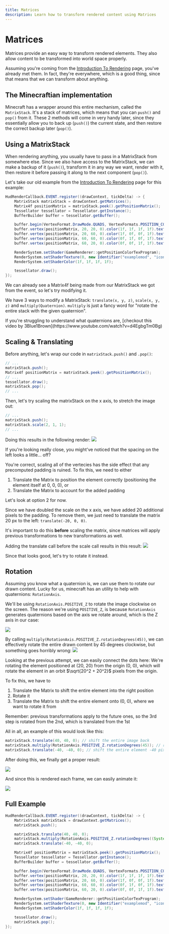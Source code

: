 ```yaml
---
title: Matrices
description: Learn how to transform rendered content using Matrices
---
```



# Matrices

Matrices provide an easy way to transform rendered elements. They also allow content to be transformed into world space properly.

Assuming you're coming from the [Introduction To Rendering](/rendering) page, you've already met them. In fact, they're everywhere, which is a good thing, since that means that we can transform about anything.

## The Minecraftian implementation
Minecraft has a wrapper around this entire mechanism, called the `MatrixStack`. It's a stack of matrices, which means that you can `push()` and `pop()` from it. These 2 methods will come in very handy later, since they essentially allow you to back up (`push()`) the current state, and then restore the correct backup later (`pop()`).

## Using a MatrixStack
When rendering anything, you usually have to pass in a MatrixStack from somewhere else. Since we also have access to the MatrixStack, we can make a backup of it (`push()`), transform it in any way we want, render with it, then restore it before passing it along to the next component (`pop()`).

Let's take our old example from the [Introduction To Rendering](/rendering) page for this example:

```java
HudRenderCallback.EVENT.register((drawContext, tickDelta) -> {
    MatrixStack matrixStack = drawContext.getMatrices();
    Matrix4f positionMatrix = matrixStack.peek().getPositionMatrix();
    Tessellator tessellator = Tessellator.getInstance();
    BufferBuilder buffer = tessellator.getBuffer();

    buffer.begin(VertexFormat.DrawMode.QUADS, VertexFormats.POSITION_COLOR_TEXTURE);
    buffer.vertex(positionMatrix, 20, 20, 0).color(1f, 1f, 1f, 1f).texture(0f, 0f).next();
    buffer.vertex(positionMatrix, 20, 60, 0).color(1f, 0f, 0f, 1f).texture(0f, 1f).next();
    buffer.vertex(positionMatrix, 60, 60, 0).color(0f, 1f, 0f, 1f).texture(1f, 1f).next();
    buffer.vertex(positionMatrix, 60, 20, 0).color(0f, 0f, 1f, 1f).texture(1f, 0f).next();

    RenderSystem.setShader(GameRenderer::getPositionColorTexProgram);
    RenderSystem.setShaderTexture(0, new Identifier("examplemod", "icon.png"));
    RenderSystem.setShaderColor(1f, 1f, 1f, 1f);

    tessellator.draw();
});
```

We can already see a Matrix4f being made from our MatrixStack we got from the event, so let's try modifying it.

We have 3 ways to modify a MatrixStack: `translate(x, y, z)`, `scale(x, y, z)` and `multiply(Quaternion)`. `multiply` is just a fancy word for "rotate the entire stack with the given quaternion".

<Callout type="info">
If you're struggling to understand what quaternions are, [checkout this video by 3Blue1Brown](https://www.youtube.com/watch?v=d4EgbgTm0Bg)
</Callout>

## Scaling & Translating

Before anything, let's wrap our code in `matrixStack.push()` and `.pop()`:

```java
// ...
matrixStack.push();
Matrix4f positionMatrix = matrixStack.peek().getPositionMatrix();
// ...
tessellator.draw();
matrixStack.pop();
// ...
```

Then, let's try scaling the matrixStack on the x axis, to stretch the image out:

```java
// ...
matrixStack.push();
matrixStack.scale(2, 1, 1);
// ...
```

Doing this results in the following render:
![](/rendering/matrices_0.png)

If you're looking really close, you might've noticed that the spacing on the left looks a little... off?

You're correct, scaling all of the vertecies has the side effect that any precomputed padding is ruined. To fix this, we need to either
1. Translate the Matrix to position the element correctly (positioning the element itself at 0, 0, 0), or
2. Translate the Matrix to account for the added padding

Let's look at option 2 for now.

Since we have doubled the scale on the x axis, we have added 20 additional pixels to the padding. To remove them, we just need to translate the matrix 20 px to the left: `translate(-20, 0, 0)`.

It's important to do this **before** scaling the matrix, since matrices will apply previous transformations to new transformations as well.

Adding the translate call before the scale call results in this result:
![](/rendering/matrices_1.png)

Since that looks good, let's try to rotate it instead.

## Rotation

Assuming you know what a quaternion is, we can use them to rotate our drawn content. Lucky for us, minecraft has an utility to help with quaternions: `RotationAxis`.

We'll be using `RotationAxis.POSITIVE_Z` to rotate the image clockwise on the screen. The reason we're using `POSITIVE_Z`, is because `RotationAxis` generates quaternions based on the axis we rotate around, which is the Z axis in our case:

![](/rendering/matrices_5.png)

By calling `multiply(RotationAxis.POSITIVE_Z.rotationDegrees(45))`, we can effectively rotate the entire drawn content by 45 degrees clockwise, but something goes horribly wrong:
![](/rendering/matrices_2.png)

Looking at the previous attempt, we can easily connect the dots here: We're rotating the element positioned at (20, 20) from the origin (0, 0), which will rotate the element in an orbit $\sqrt{20^2 + 20^2}$ pixels from the origin.

To fix this, we have to
1. Translate the Matrix to shift the entire element into the right position
2. Rotate it
3. Translate the Matrix to shift the entire element onto (0, 0), where we want to rotate it from

Remember: previous transformations apply to the future ones, so the 3rd step is rotated from the 2nd, which is translated from the 1st

All in all, an example of this would look like this:

```java
matrixStack.translate(40, 40, 0); // shift the entire image back
matrixStack.multiply(RotationAxis.POSITIVE_Z.rotationDegrees(45)); // rotate the image
matrixStack.translate(-40, -40, 0); // shift the entire element -40 pixels to the left and top, so the center of the image is at (0, 0)
```

After doing this, we finally get a proper result:

![](/rendering/matrices_3.png)

And since this is rendered each frame, we can easily animate it:

![](/rendering/matrices_4.webp)

## Full Example

```java
HudRenderCallback.EVENT.register((drawContext, tickDelta) -> {
    MatrixStack matrixStack = drawContext.getMatrices();
    matrixStack.push();

    matrixStack.translate(40, 40, 0);
    matrixStack.multiply(RotationAxis.POSITIVE_Z.rotationDegrees((System.currentTimeMillis() % 5000) / 5000f * 360f));
    matrixStack.translate(-40, -40, 0);

    Matrix4f positionMatrix = matrixStack.peek().getPositionMatrix();
    Tessellator tessellator = Tessellator.getInstance();
    BufferBuilder buffer = tessellator.getBuffer();

    buffer.begin(VertexFormat.DrawMode.QUADS, VertexFormats.POSITION_COLOR_TEXTURE);
    buffer.vertex(positionMatrix, 20, 20, 0).color(1f, 1f, 1f, 1f).texture(0f, 0f).next();
    buffer.vertex(positionMatrix, 20, 60, 0).color(1f, 0f, 0f, 1f).texture(0f, 1f).next();
    buffer.vertex(positionMatrix, 60, 60, 0).color(0f, 1f, 0f, 1f).texture(1f, 1f).next();
    buffer.vertex(positionMatrix, 60, 20, 0).color(0f, 0f, 1f, 1f).texture(1f, 0f).next();

    RenderSystem.setShader(GameRenderer::getPositionColorTexProgram);
    RenderSystem.setShaderTexture(0, new Identifier("examplemod", "icon.png"));
    RenderSystem.setShaderColor(1f, 1f, 1f, 1f);

    tessellator.draw();
    matrixStack.pop();
});
```